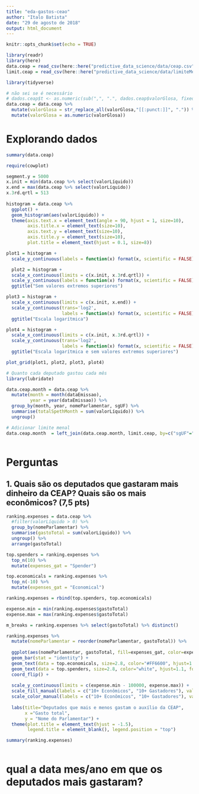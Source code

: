 ```yaml
---
title: "eda-gastos-ceao"
author: "Italo Batista"
date: "29 de agosto de 2018"
output: html_document
---
```


```r
knitr::opts_chunk$set(echo = TRUE)
```

```r
library(readr)
library(here)
data.ceap = read_csv(here::here("predictive_data_science/data/ceap.csv"))
limit.ceap = read_csv(here::here("predictive_data_science/data/limiteMensalCEAP.csv"))
```

```r
library(tidyverse)

# não sei se é necessário
# dados.ceap$t <- as.numeric(sub(",", ".", dados.ceap$valorGlosa, fixed = TRUE)) 
data.ceap = data.ceap %>%
  mutate(valorGlosa = str_replace_all(valorGlosa,"[[:punct:]]", ".")) %>%
  mutate(valorGlosa = as.numeric(valorGlosa)) 
```

# Explorando dados

```r
summary(data.ceap)
```

```r
require(cowplot)

segment.y = 5000
x.init = min(data.ceap %>% select(valorLíquido))
x.end = max(data.ceap %>% select(valorLíquido))
x.3rd.qrtl = 513
  
histogram = data.ceap %>%
  ggplot() +
  geom_histogram(aes(valorLíquido)) +
  theme(axis.text.x = element_text(angle = 90, hjust = 1, size=10),
        axis.title.x = element_text(size=10),
        axis.text.y = element_text(size=10),
        axis.title.y = element_text(size=10),
        plot.title = element_text(hjust = 0.1, size=8))

plot1 = histogram +
  scale_y_continuous(labels = function(x) format(x, scientific = FALSE))

  plot2 = histogram +
  scale_x_continuous(limits = c(x.init, x.3rd.qrtl)) +
  scale_y_continuous(labels = function(x) format(x, scientific = FALSE)) +
  ggtitle("Sem valores extremos superiores")

plot3 = histogram +
  scale_x_continuous(limits = c(x.init, x.end)) +
  scale_y_continuous(trans='log2',
                     labels = function(x) format(x, scientific = FALSE)) +
  ggtitle("Escala logarítmica")

plot4 = histogram +
  scale_x_continuous(limits = c(x.init, x.3rd.qrtl)) +
  scale_y_continuous(trans='log2',
                     labels = function(x) format(x, scientific = FALSE)) +
  ggtitle("Escala logarítmica e sem valores extremos superiores")

plot_grid(plot1, plot2, plot3, plot4)
```

```r
# Quanto cada deputado gastou cada mês
library(lubridate)

data.ceap.month = data.ceap %>%
  mutate(month = month(dataEmissao),
         year = year(dataEmissao)) %>%
  group_by(month, year, nomeParlamentar, sgUF) %>%
  summarise(totalSpethMonth = sum(valorLíquido)) %>%
  ungroup()
```

```r
# Adicionar limite menal
data.ceap.month  = left_join(data.ceap.month, limit.ceap, by=c("sgUF"="UF"))
```

```r

```

# Perguntas

## 1. Quais são os deputados que gastaram mais dinheiro da CEAP? Quais são os mais econômicos? (7,5 pts)

```r
ranking.expenses = data.ceap %>%
  #filter(valorLíquido > 0) %>%
  group_by(nomeParlamentar) %>%
  summarise(gastoTotal = sum(valorLíquido)) %>%
  ungroup() %>%
  arrange(gastoTotal)

top.spenders = ranking.expenses %>%
  top_n(10) %>%
  mutate(expenses_gat = "Spender")

top.economicals = ranking.expenses %>%
  top_n(-10) %>%
  mutate(expenses_gat = "Economical")

ranking.expenses = rbind(top.spenders, top.economicals)
```

```r
expense.min = min(ranking.expenses$gastoTotal)
expense.max = max(ranking.expenses$gastoTotal)

m_breaks = ranking.expenses %>% select(gastoTotal) %>% distinct()

ranking.expenses %>%
  mutate(nomeParlamentar = reorder(nomeParlamentar, gastoTotal)) %>%
  
  ggplot(aes(nomeParlamentar, gastoTotal, fill=expenses_gat, color=expenses_gat)) +
  geom_bar(stat = "identity") +
  geom_text(data = top.economicals, size=2.8, color="#FF6600", hjust=1.1, fontface="bold", aes(label=gastoTotal)) +
  geom_text(data = top.spenders, size=2.8, color="white", hjust=1.1, fontface="bold", aes(label=gastoTotal)) +
  coord_flip() +
  
  scale_y_continuous(limits = c(expense.min - 100000, expense.max)) +
  scale_fill_manual(labels = c("10+ Econômicos", "10+ Gastadores"), values=c("#FF6600", "#4F0C68")) +
  scale_color_manual(labels = c("10+ Econômicos", "10+ Gastadores"), values=c("#FF6600", "#4F0C68")) +
  
  labs(title="Deputados que mais e menos gastam o auxílio da CEAP", 
       x ="Gasto total", 
       y = "Nome do Parlamentar") +
  theme(plot.title = element_text(hjust = -1.5),
        legend.title = element_blank(), legend.position = "top")
```

```r
summary(ranking.expenses)
```

```r

```

# qual a data mes/ano em que os deputados mais gastaram?